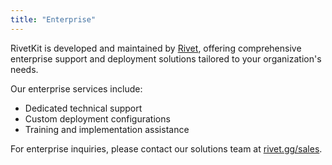 ```yaml
---
title: "Enterprise"
---
```


RivetKit is developed and maintained by [Rivet](https://rivet.gg), offering comprehensive enterprise support and deployment solutions tailored to your organization's needs.

Our enterprise services include:

- Dedicated technical support
- Custom deployment configurations
- Training and implementation assistance

For enterprise inquiries, please contact our solutions team at [rivet.gg/sales](https://rivet.gg/sales).

